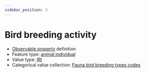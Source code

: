 ```yaml
---
sidebar_position: 3
---
```



# Bird breeding activity

- [Observable property](/viewers/dawe-vocabs?uri=https://linked.data.gov.au/def/nrm/72cca5e4-2dc6-4a96-92e3-6f1e844b243c) definition
- Feature type: [animal individual](http://linked.data.gov.au/def/tern-cv/ecb855ed-50e1-4299-8491-861759ef40b7)
- Value type: [IRI](https://w3id.org/tern/ontologies/tern/IRI)
- Categorical value collection: [Fauna bird breeding types codes](/viewers/dawe-vocabs?uri=https://linked.data.gov.au/def/nrm/028f570d-0cf0-4e94-b288-ac8d852f2230)

<Example
  protocolModule="vertebrate-bird"
  observableProperty="https://linked.data.gov.au/def/nrm/72cca5e4-2dc6-4a96-92e3-6f1e844b243c"
/>
